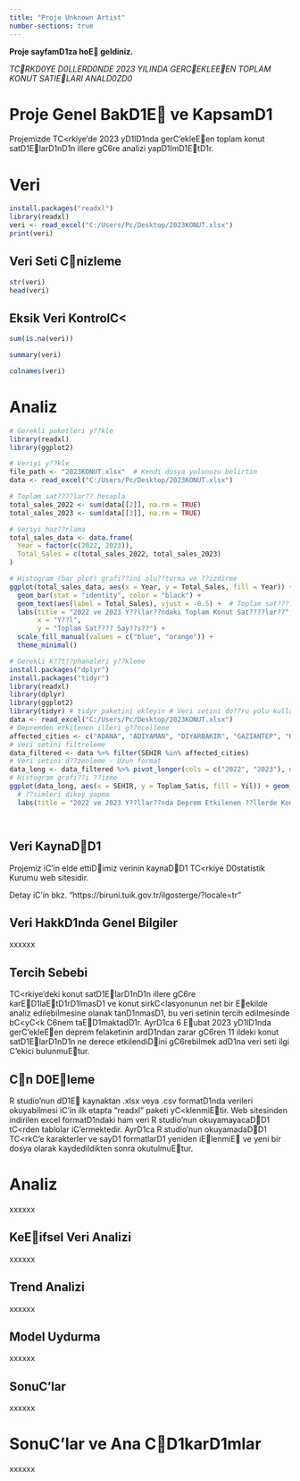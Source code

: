 ---
title: "Proje Unknown Artist"
number-sections: true
---

**Proje sayfamD1za hoE geldiniz.**

*TCRKD0YE D0LLERD0NDE 2023 YILINDA GERCEKLEEEN TOPLAM KONUT SATIELARI ANALD0ZD0*

# Proje Genel BakD1E ve KapsamD1

Projemizde TC\<rkiye'de 2023 yD1lD1nda gerC'ekleEen toplam konut satD1ElarD1nD1n illere gC6re analizi yapD1lmD1EtD1r.

# Veri

```{r}
install.packages("readxl")
library(readxl)
veri <- read_excel("C:/Users/Pc/Desktop/2023KONUT.xlsx")
print(veri)

```

## Veri Seti Cnizleme

```{r}
str(veri)
head(veri)

```

## Eksik Veri KontrolC\<

```{r}
sum(is.na(veri))

```

```{r}
summary(veri)

```

```{r}
colnames(veri)

```

# Analiz

```{r}
# Gerekli paketleri y??kle
library(readxl)
library(ggplot2)

# Veriyi y??kle
file_path <- "2023KONUT.xlsx"  # Kendi dosya yolunuzu belirtin
data <- read_excel("C:/Users/Pc/Desktop/2023KONUT.xlsx")

# Toplam sat????lar?? hesapla
total_sales_2022 <- sum(data[[2]], na.rm = TRUE)
total_sales_2023 <- sum(data[[3]], na.rm = TRUE)

# Veriyi haz??rlama
total_sales_data <- data.frame(
  Year = factor(c(2022, 2023)),
  Total_Sales = c(total_sales_2022, total_sales_2023)
)

# Histogram (bar plot) grafi??ini olu??turma ve ??izdirme
ggplot(total_sales_data, aes(x = Year, y = Total_Sales, fill = Year)) +
  geom_bar(stat = "identity", color = "black") +
  geom_text(aes(label = Total_Sales), vjust = -0.5) +  # Toplam sat???? say??lar??n?? ekleme
  labs(title = "2022 ve 2023 Y??llar??ndaki Toplam Konut Sat????lar??",
       x = "Y??l",
       y = "Toplam Sat???? Say??s??") +
  scale_fill_manual(values = c("blue", "orange")) +
  theme_minimal()
```

```{r}
# Gerekli k??t??phaneleri y??kleme 
install.packages("dplyr")
install.packages("tidyr")
library(readxl) 
library(dplyr) 
library(ggplot2) 
library(tidyr) # tidyr paketini ekleyin # Veri setini do??ru yolu kullanarak okuma 
data <- read_excel("C:/Users/Pc/Desktop/2023KONUT.xlsx") 
# Depremden etkilenen illeri g??ncelleme 
affected_cities <- c("ADANA", "ADIYAMAN", "DIYARBAKIR", "GAZIANTEP", "HATAY", "KILIS", "MALATYA", "OSMANIYE", "SANLIURFA", "KAHRAMANMARAS", "ELAZIG") 
# Veri setini filtreleme 
data_filtered <- data %>% filter(SEHIR %in% affected_cities) 
# Veri setini d??zenleme - Uzun format 
data_long <- data_filtered %>% pivot_longer(cols = c("2022", "2023"), names_to = "Yil", values_to = "Toplam_Satis") 
# Histogram grafi??i ??izme 
ggplot(data_long, aes(x = SEHIR, y = Toplam_Satis, fill = Yil)) + geom_bar(stat = "identity", position = "dodge") + theme_minimal() + theme(axis.text.x = element_text(angle = 90, hjust = 1, vjust = 0.5)) + 
  # ??simleri dikey yapma 
  labs(title = "2022 ve 2023 Y??llar??nda Deprem Etkilenen ??llerde Konut Sat????lar??", x = "??l", y = "Toplam Konut Sat??????", fill = "Y??l")




```

## Veri KaynaDD1

Projemiz iC'in elde ettiDimiz verinin kaynaDD1 TC\<rkiye D0statistik Kurumu web sitesidir.

Detay iC'in bkz. "https://biruni.tuik.gov.tr/ilgosterge/?locale=tr"

## Veri HakkD1nda Genel Bilgiler

xxxxxx

## Tercih Sebebi

TC\<rkiye'deki konut satD1ElarD1nD1n illere gC6re karED1laEtD1rD1lmasD1 ve konut sirkC\<lasyonunun net bir Eekilde analiz edilebilmesine olanak tanD1nmasD1, bu veri setinin tercih edilmesinde bC\<yC\<k C6nem taED1maktadD1r. AyrD1ca 6 Eubat 2023 yD1lD1nda gerC'ekleEen deprem felaketinin ardD1ndan zarar gC6ren 11 ildeki konut satD1ElarD1nD1n ne derece etkilendiDini gC6rebilmek adD1na veri seti ilgi C'ekici bulunmuEtur.

## Cn D0Eleme

R studio'nun dD1E kaynaktan .xlsx veya .csv formatD1nda verileri okuyabilmesi iC'in ilk etapta "readxl" paketi yC\<klenmiEtir. Web sitesinden indirilen excel formatD1ndaki ham veri R studio'nun okuyamayacaDD1 tC\<rden tablolar iC'ermektedir. AyrD1ca R studio'nun okuyamadaDD1 TC\<rkC'e karakterler ve sayD1 formatlarD1 yeniden iElenmiE ve yeni bir dosya olarak kaydedildikten sonra okutulmuEtur.

# Analiz

xxxxxx

## KeEifsel Veri Analizi

xxxxxx

## Trend Analizi

xxxxxx

## Model Uydurma

xxxxxx

## SonuC'lar

xxxxxx

# SonuC'lar ve Ana CD1karD1mlar

xxxxxx
